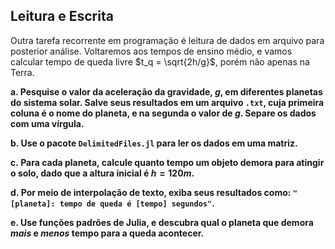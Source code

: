 ## Leitura e Escrita

Outra tarefa recorrente em programação é leitura de dados em arquivo para posterior análise. Voltaremos aos tempos de ensino médio, e vamos calcular tempo de queda livre $t_q = \sqrt{2h/g}$, porém não apenas na Terra.

**a. Pesquise o valor da aceleração da gravidade, $g$, em diferentes planetas do sistema solar. Salve seus resultados em um arquivo `.txt`, cuja primeira coluna é o nome do planeta, e na segunda o valor de $g$. Separe os dados com uma vírgula.**

**b. Use o pacote `DelimitedFiles.jl` para ler os dados em uma matriz.**

**c. Para cada planeta, calcule quanto tempo um objeto demora para atingir o solo, dado que a altura inicial é $h=120 m$.**

**d. Por meio de interpolação de texto, exiba seus resultados como: `"[planeta]: tempo de queda é [tempo] segundos"`.**

**e. Use funções padrões de Julia, e descubra qual o planeta que demora *mais* e *menos* tempo para a queda acontecer.**